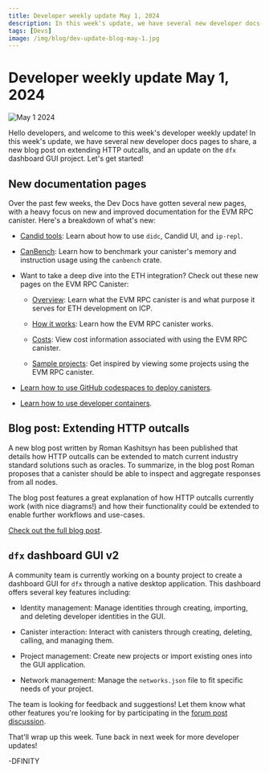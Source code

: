 ```yaml
---
title: Developer weekly update May 1, 2024
description: In this week's update, we have several new developer docs pages to share, a new blog post on extending HTTP outcalls, and an update on the dfx dashboard GUI project.
tags: [Devs]
image: /img/blog/dev-update-blog-may-1.jpg
---
```


# Developer weekly update May 1, 2024

![May 1 2024](../../static/img/blog/dev-update-blog-may-1.jpg)

Hello developers, and welcome to this week's developer weekly update! In this week's update, we have several new developer docs pages to share, a new blog post on extending HTTP outcalls, and an update on the `dfx` dashboard GUI project. Let's get started!

## New documentation pages

Over the past few weeks, the Dev Docs have gotten several new pages, with a heavy focus on new and improved documentation for the EVM RPC canister. Here's a breakdown of what's new:

- [Candid tools](docs/current/developer-docs/smart-contracts/candid/candid-tools): Learn about how to use `didc`, Candid UI, and `ip-repl`.

- [CanBench](/docs/current/developer-docs/smart-contracts/test/benchmarking): Learn how to benchmark your canister's memory and instruction usage using the `canbench` crate.

- Want to take a deep dive into the ETH integration? Check out these new pages on the EVM RPC Canister:

    - [Overview](/docs/current/developer-docs/multi-chain/ethereum/evm-rpc/overview): Learn what the EVM RPC canister is and what purpose it serves for ETH development on ICP.

    - [How it works](/docs/current/developer-docs/multi-chain/ethereum/evm-rpc/how-it-works): Learn how the EVM RPC canister works.

    - [Costs](/docs/current/developer-docs/multi-chain/ethereum/evm-rpc/costs): View cost information associated with using the EVM RPC canister.

    - [Sample projects](/docs/current/developer-docs/multi-chain/ethereum/evm-rpc/samples): Get inspired by viewing some projects using the EVM RPC canister.

- [Learn how to use GitHub codespaces to deploy canisters](/docs/current/developer-docs/developer-tools/ide/codespaces).

- [Learn how to use developer containers](/docs/current/developer-docs/developer-tools/ide/dev-containers).

## Blog post: Extending HTTP outcalls

A new blog post written by Roman Kashitsyn has been published that details how HTTP outcalls can be extended to match current industry standard solutions such as oracles. To summarize, in the blog post Roman proposes that a canister should be able to inspect and aggregate responses from all nodes.

The blog post features a great explanation of how HTTP outcalls currently work (with nice diagrams!) and how their functionality could be extended to enable further workflows and use-cases.

[Check out the full blog post](https://mmapped.blog/posts/27-extending-https-outcalls).

## `dfx` dashboard GUI v2

A community team is currently working on a bounty project to create a dashboard GUI for `dfx` through a native desktop application. This dashboard offers several key features including:

- Identity management: Manage identities through creating, importing, and deleting developer identities in the GUI.

- Canister interaction: Interact with canisters through creating, deleting, calling, and managing them. 

- Project management: Create new projects or import existing ones into the GUI application.

- Network management: Manage the `networks.json` file to fit specific needs of your project.

The team is looking for feedback and suggestions! Let them know what other features you're looking for by participating in the [forum post discussion](https://forum.dfinity.org/t/dfx-dashboard-gui-v2-new-features/29975).

That'll wrap up this week. Tune back in next week for more developer updates!

-DFINITY
